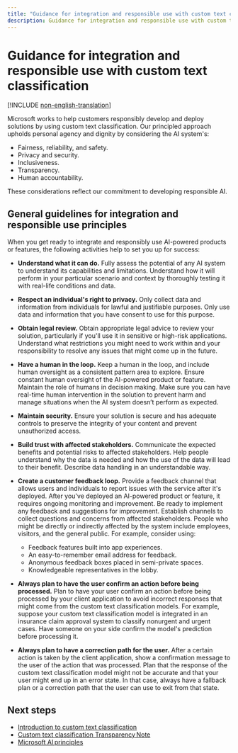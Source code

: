 ```yaml
---
title: "Guidance for integration and responsible use with custom text classification"
description: Guidance for integration and responsible use with custom text classification.
---
```


# Guidance for integration and responsible use with custom text classification

[!INCLUDE [non-english-translation](../includes/non-english-translation)]

Microsoft works to help customers responsibly develop and deploy solutions by using custom text classification. Our principled approach upholds personal agency and dignity by considering the AI system's:

* Fairness, reliability, and safety.
* Privacy and security.
* Inclusiveness.
* Transparency.
* Human accountability.

These considerations reflect our commitment to developing responsible AI.

## General guidelines for integration and responsible use principles

When you get ready to integrate and responsibly use AI-powered products or features, the following activities help to set you up for success:

* **Understand what it can do.** Fully assess the potential of any AI system to understand its capabilities and limitations. Understand how it will perform in your particular scenario and context by thoroughly testing it with real-life conditions and data.
* **Respect an individual's right to privacy.** Only collect data and information from individuals for lawful and justifiable purposes. Only use data and information that you have consent to use for this purpose.
* **Obtain legal review.** Obtain appropriate legal advice to review your solution, particularly if you'll use it in sensitive or high-risk applications. Understand what restrictions you might need to work within and your responsibility to resolve any issues that might come up in the future.
* **Have a human in the loop.** Keep a human in the loop, and include human oversight as a consistent pattern area to explore. Ensure constant human oversight of the AI-powered product or feature. Maintain the role of humans in decision making. Make sure you can have real-time human intervention in the solution to prevent harm and manage situations when the AI system doesn’t perform as expected.
* **Maintain security.** Ensure your solution is secure and has adequate controls to preserve the integrity of your content and prevent unauthorized access.
* **Build trust with affected stakeholders.** Communicate the expected benefits and potential risks to affected stakeholders. Help people understand why the data is needed and how the use of the data will lead to their benefit. Describe data handling in an understandable way.
* **Create a customer feedback loop.** Provide a feedback channel that allows users and individuals to report issues with the service after it's deployed. After you've deployed an AI-powered product or feature, it requires ongoing monitoring and improvement. Be ready to implement any feedback and suggestions for improvement. Establish channels to collect questions and concerns from affected stakeholders. People who might be directly or indirectly affected by the system include employees, visitors, and the general public. For example, consider using:

    * Feedback features built into app experiences.
    * An easy-to-remember email address for feedback.
    * Anonymous feedback boxes placed in semi-private spaces.
    * Knowledgeable representatives in the lobby.

* **Always plan to have the user confirm an action before being processed.** Plan to have your user confirm an action before being processed by your client application to avoid incorrect responses that might come from the custom text classification models. For example, suppose your custom text classification model is integrated in an insurance claim approval system to classify nonurgent and urgent cases. Have someone on your side confirm the model's prediction before processing it.
* **Always plan to have a correction path for the user.** After a certain action is taken by the client application, show a confirmation message to the user of the action that was processed. Plan that the response of the custom text classification model might not be accurate and that your user might end up in an error state. In that case, always have a fallback plan or a correction path that the user can use to exit from that state.  

## Next steps

* [Introduction to custom text classification](/azure/ai-services/language-service/custom-text-classification/overview)
* [Custom text classification Transparency Note](custom-text-classification-transparency-note)
* [Microsoft AI principles](https://www.microsoft.com/ai/responsible-ai?rtc=1&activetab=pivot1%3aprimaryr6)
